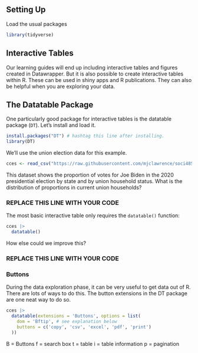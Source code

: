 ## Setting Up

Load the usual packages

```r
library(tidyverse)
```


## Interactive Tables

Our learning guides will end up including interactive tables and figures created in Datawrapper. But it is also possible to create interactive tables within R. These can be used in shiny apps and R publications. They can also be helpful when you are exploring your data.

## The Datatable Package

One particularly good package for interactive tables is the datatable package (`DT`). Let's install and load it.

```r
install.packages("DT") # hashtag this line after installing.
library(DT)
```


We'll use the union election data for this example. 

```r
cces <- read_csv("https://raw.githubusercontent.com/mjclawrence/soci485_f22/master/data/cces_union_2020.csv")
```

This dataset shows the proportion of votes for Joe Biden in the 2020 presidential election by state and by union household status. What is the distribution of proportions in current union households?

### REPLACE THIS LINE WITH YOUR CODE

The most basic interactive table only requires the `datatable()` function:

```r
cces |> 
  datatable()
```


How else could we improve this?

### REPLACE THIS LINE WITH YOUR CODE



### Buttons

During the data exploration phase, it can be very useful to get data out of R. There are lots of ways to do this. The button extensions in the DT package are one neat way to do so.

```r
cces |> 
  datatable(extensions = 'Buttons', options = list(
    dom = 'Bftip', # see explanation below
    buttons = c('copy', 'csv', 'excel', 'pdf', 'print')
  ))
```

B = Buttons
f = search box
t = table
i = table information
p = pagination


